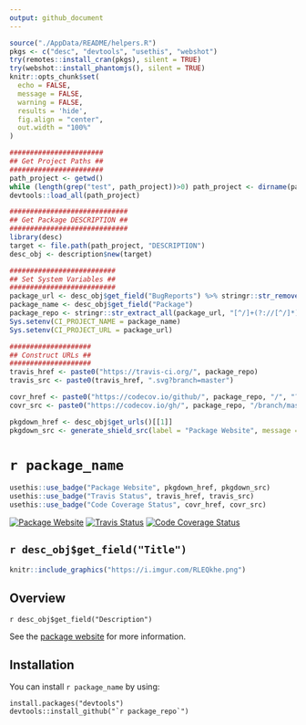 ```yaml
---
output: github_document
---
```


```r
source("./AppData/README/helpers.R")
pkgs <- c("desc", "devtools", "usethis", "webshot")
try(remotes::install_cran(pkgs), silent = TRUE)
try(webshot::install_phantomjs(), silent = TRUE)
knitr::opts_chunk$set(
  echo = FALSE, 
  message = FALSE,
  warning = FALSE,
  results = 'hide',
  fig.align = "center", 
  out.width = "100%"
)
```

```r
#######################
## Get Project Paths ##
#######################
path_project <- getwd()
while (length(grep("test", path_project))>0) path_project <- dirname(path_project)
devtools::load_all(path_project)

############################# 
## Get Package DESCRIPTION ##
#############################
library(desc)
target <- file.path(path_project, "DESCRIPTION")
desc_obj <- description$new(target)

##########################
## Set System Variables ##
##########################
package_url <- desc_obj$get_field("BugReports") %>% stringr::str_remove("/issues$")
package_name <- desc_obj$get_field("Package")
package_repo <- stringr::str_extract_all(package_url, "[^/]+(?://[^/]*)*")[[1]][2:3] %>% paste0(collapse ="/")
Sys.setenv(CI_PROJECT_NAME = package_name)
Sys.setenv(CI_PROJECT_URL = package_url)

####################
## Construct URLs ##
####################
travis_href <- paste0("https://travis-ci.org/", package_repo)
travis_src <- paste0(travis_href, ".svg?branch=master")

covr_href <- paste0("https://codecov.io/github/", package_repo, "/", "?branch=master")
covr_src <- paste0("https://codecov.io/gh/", package_repo, "/branch/master/graph/badge.svg")

pkgdown_href <- desc_obj$get_urls()[[1]]
pkgdown_src <- generate_shield_src(label = "Package Website", message = "Click-Here", color = "9cf")
```

# ``r package_name``

```r
usethis::use_badge("Package Website", pkgdown_href, pkgdown_src)
usethis::use_badge("Travis Status", travis_href, travis_src)
usethis::use_badge("Code Coverage Status", covr_href, covr_src)
```

<!-- badges: start -->
[![Package Website](https://img.shields.io/badge/Package%20Website-Click--Here-9cf.svg)](https://tidylab.github.io/template.package/)
[![Travis Status](https://travis-ci.org/tidylab/template.package.svg?branch=master)](https://travis-ci.org/tidylab/template.package)
[![Code Coverage Status](https://codecov.io/gh/tidylab/template.package/branch/master/graph/badge.svg)](https://codecov.io/github/tidylab/template.package/?branch=master)
<!-- badges: end -->

`r desc_obj$get_field("Title")`
---

```r
knitr::include_graphics("https://i.imgur.com/RLEQkhe.png")
```

## Overview

`r desc_obj$get_field("Description")`

See the [package website](`r desc_obj$get_urls()[[1]]`) for more information. 

## Installation

You can install ``r package_name`` by using:

```
install.packages("devtools")
devtools::install_github("`r package_repo`")
```
